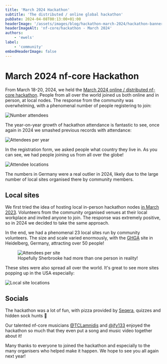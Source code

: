 ```yaml
---
title: 'March 2024 Hackathon'
subtitle: 'The distributed / online global hackathon'
pubDate: 2024-04-08T00:13:00+01:00
headerImage: '/assets/images/blog/hackathon-march-2024/hackathon-banner.png'
headerImageAlt: 'nf-core/hackathon - March 2024'
authors:
    - 'ewels'
label:
    - 'community'
embedHeaderImage: false
---
```




# March 2024 nf-core Hackathon

From March 18-20, 2024, we held the
[March 2024 online / distributed nf-core hackathon](/events/2024/hackathon-march-2024/).
People from all over the world joined us both online and in person, at local nodes.
The response from the community was overwhelming, with a phenomenal number of people
registering to join:

<Image src={number_attendees} alt="Number attendees" />

The year-on-year growth of hackathon attendance is fantastic to see,
once again in 2024 we smashed previous records with attendance:

<Image src={attendees_per_year} alt="Attendees per year" />

In the registration form, we asked people what country they live in.
As you can see, we had people joining us from all over the globe!

<Image src={attendee_locations} alt="Attendee locations" />

The numbers in Germany were a real outlier in 2024,
likely due to the large number of local sites organised there by community members.

## Local sites

We first tried the idea of hosting local in-person hackathon nodes
[in March 2023](/events/2023/hackathon-march-2023/).
Volunteers from the community organised venues at their local workplace and invited anyone to join.
The response was extremely positive, so in 2024 we decided to take the same approach.

In the end, we had a phenomenal 23 local sites run by community volunteers.
The size and scale varied enormously, with the [GHGA](https://www.ghga.de/) site in Heidelberg, Germany,
attracting over 50 people!

<figure>
    <Image src={attendees_per_site} alt="Attendees per site" />
    <figcaption>Hopefully Sherbrooke had more than one person in reality!</figcaption>
</figure>

These sites were also spread all over the world.
It's great to see more sites popping up in the USA especially:

<Image src={local_site_locations} alt="Local site locations" />

## Socials

The hackathon was a lot of fun, with pizza provided by [Seqera](https://seqera.io/),
quizzes and hidden sock hunts 🧦

Our talented nf-core musicians [@TCLamnidis](https://github.com/TCLamnidis)
and [@jfy133](https://github.com/jfy133) enjoyed the hackathon so much that
they even put a song and music video together about it!

<YouTube id="https://www.youtube.com/watch?v=Riiz_lWVTgE&t=9s" />

Many thanks to everyone to joined the hackathon and especially to the many
organisers who helped make it happen.
We hope to see you all again next year!
